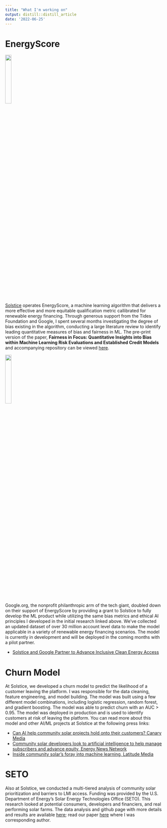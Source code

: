 ```yaml
---
title: "What I'm working on"
output: distill::distill_article
date: '2022-06-25'
---
```



# EnergyScore 

![](EnergyScore logo copy.jpg){ width=20% }


[Solstice](https://solstice.us/) operates EnergyScore, a machine learning algorithm that delivers a more effective and more equitable qualification metric callibrated for renewable energy financing. Through generous support from the Tides Foundation and Google, I spent several months investigating the degree of bias existing in the algorithm, conducting a large literature review to identify leading quantitative measures of bias and fairness in ML. The pre-print version of the paper, **Fairness in Focus: Quantitative Insights into Bias within Machine Learning Risk Evaluations and Established Credit Models**  and accompanying repository can be viewed [here](https://github.com/Jake-Ford/Fairness-in-Focus). 


![](google_org_icon.png){ width=20% }


Google.org, the nonprofit philanthropic arm of the tech giant, doubled down on their support of EnergyScore by providing a grant to Solstice to fully develop the ML product while utilizing the same bias metrics and ethical AI principles I developed in the initial research linked above. We've collected an updated dataset of over 30 million account level data to make the model applicable in a variety of renewable energy financing scenarios. The model is currently in development and will be deployed in the coming months with a pilot partner. 

- [Solstice and Google Partner to Advance Inclusive Clean Energy Access](https://www.prnewswire.com/news-releases/solstice-and-google-partner-to-advance-inclusive-clean-energy-access-302203203.html)




# Churn Model

At Solstice, we developed a churn model to predict the likelihood of a customer leaving the platform. I was responsible for the data cleaning, feature engineering, and model building. The model was built using a few different model combinations, including logistic regression, random forest, and gradient boosting. The model was able to predict churn with an AUC > 0.95. The model was deployed in production and is used to identify customers at risk of leaving the platform. You can read more about this model and other AI/ML projects at Solstice at the following press links:

- [Can AI help community solar projects hold onto their customers? Canary Media](https://www.canarymedia.com/articles/solar/can-ai-help-community-solar-projects-hold-onto-their-customers)
- [Community solar developers look to artificial intelligence to help manage subscribers and advance equity, Energy News Network](https://energynews.us/2024/05/29/community-solar-developers-look-to-artificial-intelligence-to-help-manage-subscribers-and-advance-equity/)
- [Inside community solar's foray into machine learning, Latitude Media](https://www.latitudemedia.com/news/inside-community-solars-foray-into-machine-learning)


# SETO 

Also at Solstice, we conducted a multi-tiered analysis of community solar prioritization and barriers to LMI access. Funding was provided by the U.S. Department of Energy's Solar Energy Technologies Office (SETO). This research looked at potential consumers, developers and financiers, and real performing solar farms. The data analysis and github page with more details and results are available [here](https://jake-ford.github.io/SETO_Data_Analysis/); read our paper [here](https://link.springer.com/chapter/10.1007/978-3-031-39147-7_21) where I was corresponding author. 

